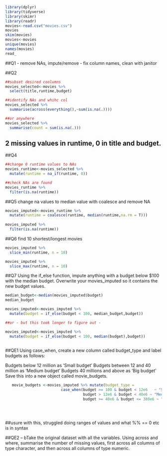 ```r
library(dplyr)
library(tidyverse)
library(skimr)
library(readr)
movies<-read.csv("movies.csv")
movies
skim(movies)
movies<-movies
unique(movies)
names(movies)
read_
```
##Q1
- remove NAs, impute/remove
- fix column names, clean with janitor



##Q2 

```r
 
##subset desired coolumns
movies_selected<-movies %>% 
  select(title,runtime,budget)

##identify NAs and whihc col
movies_selected %>% 
  summarise(across(everything(),~sum(is.na(.))))

##or anywhere
movies_selected %>% 
  summarise(count = sum(is.na(.)))

```
## 2 missing values in runtime, 0 in title and budget.

##Q4
```r
##change 0 runtime values to NAs
movies_runtime<-movies_selected %>%
  mutate(runtime = na_if(runtime, 0))

##check NAs are found
movies_runtime %>%
  filter(is.na(runtime))

```

##Q5 change na values to median value with coalesce and remove NA
```r
movies_imputed<-movies_runtime %>%
  mutate(runtime = coalesce(runtime, median(runtime,na.rm = T)))
  
movies_imputed %>%
  filter(is.na(runtime))

```
##Q6 find 10 shortest/longest movies
```r
movies_imputed %>% 
  slice_min(runtime, n = 10)

movies_imputed %>% 
  slice_max(runtime, n = 10)
```
##Q7 Using the if_else function, impute anything with a budget below $100 with the median budget. Overwrite your movies_imputed so it contains the new budget values.


```r

median_budget<-median(movies_imputed$budget)
median_budget

movies_imputed<-movies_imputed %>% 
  mutate(budget = if_else(budget < 100, median_budget,budget))

##or - but this took longer to figure out - 

movies_imputed<-movies_imputed %>% 
  mutate(budget = if_else(budget < 100, median(budget),budget))
         


```

##QE1
Using case_when, create a new column called budget_type and label budgets as follows:

Budgets below 12 million as ‘Small budget’
Budgets between 12 and 40 million as ‘Medium budget’
Budgets 40 millions and above as ‘Big budget’
Save this into a new object called movie_budgets.
```r
         
   movie_budgets <-movies_imputed %>% mutate(budget_type = 
                         case_when(budget >= 100 & budget < 12e6   ~ "Small Budget", 
                                   budget > 12e6 & budget < 40e6 ~ "Medium Budget",
                                   budget >= 40e6 & budget <= 380e6 ~ "Big Budget", TRUE ~ "Oth"))
     
                                  
   
```   

##usure with this, struggled doing ranges of values and what %% == 0 etc is in syntax


##QE2 -- bTake the original dataset with all the variables. Using across and where, summarise the number of missing values, first across all columns of type character, and then across all columns of type numeric.
```r

```


